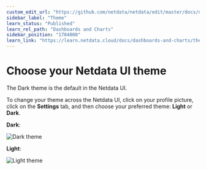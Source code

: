 ```yaml
---
custom_edit_url: "https://github.com/netdata/netdata/edit/master/docs/dashboards-and-charts/themes.md"
sidebar_label: "Theme"
learn_status: "Published"
learn_rel_path: "Dashboards and Charts"
sidebar_position: "1704000"
learn_link: "https://learn.netdata.cloud/docs/dashboards-and-charts/theme"
---
```


# Choose your Netdata UI theme

The Dark theme is the default in the Netdata UI.

To change your theme across the Netdata UI, click on your profile picture, click on the **Settings**
tab, and then choose your preferred theme: **Light** or **Dark**.

**Dark**:

![Dark theme](https://github.com/netdata/netdata/assets/70198089/81addd13-28a4-425f-ae39-0f9de5199496)

**Light**:

![Light theme](https://github.com/netdata/netdata/assets/70198089/eb0fb8c1-5695-450a-8ba8-a185874e8496)
